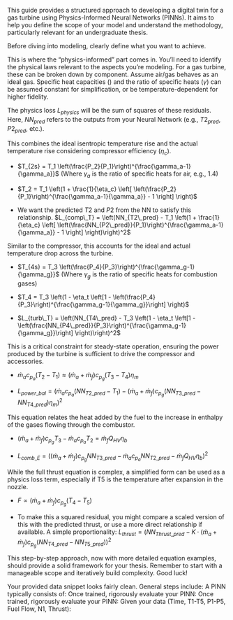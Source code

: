 
This guide provides a structured approach to developing a digital twin for a gas turbine using Physics-Informed Neural Networks (PINNs). It aims to help you define the scope of your model and understand the methodology, particularly relevant for an undergraduate thesis.

\section*{What is a Digital Twin and PINN?}

\begin{itemize}
    \item A Digital Twin is a virtual representation of a physical asset (like your gas turbine) that is updated with real-world data. It can be used to simulate performance, predict failures, and optimize operations.
    \item Physics-Informed Neural Networks (PINNs) are neural networks that are trained to not only fit data but also to obey the underlying physical laws governing the system. This is achieved by incorporating these physical laws (usually expressed as partial differential equations - PDEs or algebraic equations) into the loss function during training.
\end{itemize}

\section*{Step-by-Step Guide to Modeling Your Gas Turbine with PINNs}

\subsection*{Step 1: Define the Scope and Objectives}

Before diving into modeling, clearly define what you want to achieve.
\begin{itemize}
    \item \textbf{What specific aspects of the turbine do you want to model?} 
    Given your data (Time, T1-T5, P1-P5, Fuel Flow, N1, Thrust), you could model:
    \begin{itemize}
        \item Temperature distribution across key stages (T1 to T5).
        \item Pressure changes through the turbine (P1 to P5).
        \item Thrust generation.
        \item The dynamic relationship between inputs (Fuel Flow, N1) and outputs (Temperatures, Pressures, Thrust).
    \end{itemize}
    \item \textbf{What questions do you want the digital twin to answer?} 
    \begin{itemize}
        \item Predict turbine performance (e.g., Thrust, temperatures) under varying operational conditions (Fuel Flow, N1)? 
        \item Understand the sensitivity of outputs to changes in inputs?
    \end{itemize}
    For an undergrad thesis, a focused objective is key. For example: "Predicting steady-state thrust, combustor outlet temperature (T3), and exhaust gas temperature (T5) based on fuel flow and compressor speed (N1), while also predicting intermediate station temperatures and pressures (T2, P2, T4, P4, P3, P5) to ensure thermodynamic consistency through physics-informed loss terms." 
    \item \textbf{Initial Focus with Your Data:} 
    \begin{itemize}
        \item Inputs: Fuel Flow (L/hr), N1 (RPM). T1 (C) and P1 (kPa) are crucial inlet/ambient conditions.
        \item Primary Outputs: T3 (C), T5 (C), Thrust (N).
    \end{itemize}
\end{itemize}
\begin{itemize}
    \item Intermediate Outputs (for Physics Loss): T2 (C), P2 (kPa), P3 (kPa), T4 (C), P4 (kPa), P5 (kPa).
    \item Temporal Aspect: The Time (sec) column allows for modeling dynamic behavior, but you could start with steady-state relationships if that simplifies the initial model.
\end{itemize}

\subsection*{Step 2: Identify Governing Physical Equations}

This is where the "physics-informed" part comes in. You'll need to identify the physical laws relevant to the aspects you're modeling. For a gas turbine, these can be broken down by component. Assume air/gas behaves as an ideal gas. Specific heat capacities () and the ratio of specific heats ($\gamma$) can be assumed constant for simplification, or be temperature-dependent for higher fidelity.

\begin{itemize}
    \item \textbf{General Thermodynamic Relations:}
    \begin{enumerate}
        \item Ideal Gas Law: $P=\rho RT$ (where R is the specific gas constant). This might be used if density $\rho$ is also modeled or inferred.
        \item Isentropic Process (for ideal compression/expansion): $P_1V_1^\gamma=P_2V_2^\gamma$, $T_1P_1^{1-\gamma}=T_2P_2^{1-\gamma}$.
    \end{enumerate}
    \item \textbf{Component-Specific Equations (Steady-State):}
    \begin{enumerate}
        \item \textbf{Inlet (Station 1):}
        T1, P1 are measured inputs. These serve as boundary conditions for the model.
        \item \textbf{Compressor (Inlet: Station 1, Outlet: Station 2):}
        \begin{itemize}
            \item Temperature Constraint: T2 $>$ T1.
            \item Pressure Constraint: P2 $>$ P1.
        \end{itemize}
        \item \textbf{Combustor (Inlet: Station 2, Outlet: Station 3):}
        \begin{itemize}
            \item Temperature Constraint: T3 $>$ T2.
            \item Pressure Constraint: P3 $<$ P2 (small pressure drop, e.g., P3 $\approx$ (0.95 to 0.98)$\cdot$P2).
        \end{itemize}
        \item \textbf{Turbine (Inlet: Station 3, Outlet: Station 4):}
        \begin{itemize}
            \item Temperature Constraint: T4 $<$ T3.
            \item Pressure Constraint: P4 $<$ P3.
        \end{itemize}
        \item \textbf{Nozzle/Exhaust (Inlet: Station 4, Outlet: Station 5):}
        \begin{itemize}
            \item Temperature: Often T5 $\approx$ T4, or a slight drop if there's further expansion for thrust.
            \item Pressure: P5 $<$ P4. P5 is the exhaust pressure, which could be close to ambient (P1) or slightly higher.
        \end{itemize}
    \end{enumerate}
\end{itemize}

\section*{Physics Loss Functions (using NN predicted values):}
The physics loss $L_{physics}$ will be the sum of squares of these residuals. Here, $NN_{pred}$ refers to the outputs from your Neural Network (e.g., $T2_{pred}$, $P2_{pred}$, etc.).

\subsection*{1. Compressor Temperature Rise (Isentropic and Actual with Efficiency)}
This combines the ideal isentropic temperature rise and the actual temperature rise considering compressor efficiency ($\eta_c$).

* \textbf{Equation based on ideal isentropic compression:}
    $T_{2s} = T_1 \left(\frac{P_2}{P_1}\right)^{\frac{\gamma_a-1}{\gamma_a}}$
    (Where $\gamma_a$ is the ratio of specific heats for air, e.g., 1.4)

* \textbf{Equation based on actual temperature rise with efficiency:}
    $T_2 = T_1 \left(1 + \frac{1}{\eta_c} \left[ \left(\frac{P_2}{P_1}\right)^{\frac{\gamma_a-1}{\gamma_a}} - 1 \right] \right)$

* \textbf{Loss Function (Residual):}
    We want the predicted $T2$ and $P2$ from the NN to satisfy this relationship.
    $L_{comp\_T} = \left(NN_{T2\_pred} - T_1 \left(1 + \frac{1}{\eta_c} \left[ \left(\frac{NN_{P2\_pred}}{P_1}\right)^{\frac{\gamma_a-1}{\gamma_a}} - 1 \right] \right)\right)^2$
    \begin{itemize}
        \item $T_1$ and $P_1$ are input conditions (measured data).
        \item $\eta_c$ (compressor efficiency) can be assumed (e.g., 0.8-0.9) or made a learnable parameter for your PINN.
        \item $\gamma_a$ is the specific heat ratio for air.
    \end{itemize}

\subsection*{2. Turbine Temperature Drop (Isentropic and Actual with Efficiency)}
Similar to the compressor, this accounts for the ideal and actual temperature drop across the turbine.

* \textbf{Equation based on ideal isentropic expansion:}
    $T_{4s} = T_3 \left(\frac{P_4}{P_3}\right)^{\frac{\gamma_g-1}{\gamma_g}}$
    (Where $\gamma_g$ is the ratio of specific heats for combustion gases)

* \textbf{Equation based on actual temperature drop with efficiency:}
    $T_4 = T_3 \left(1 - \eta_t \left[1 - \left(\frac{P_4}{P_3}\right)^{\frac{\gamma_g-1}{\gamma_g}}\right] \right)$

* \textbf{Loss Function (Residual):}
    $L_{turb\_T} = \left(NN_{T4\_pred} - T_3 \left(1 - \eta_t \left[1 - \left(\frac{NN_{P4\_pred}}{P_3}\right)^{\frac{\gamma_g-1}{\gamma_g}}\right] \right)\right)^2$
    \begin{itemize}
        \item $T_3$ and $P_3$ are intermediate outputs predicted by the NN, but for the turbine equation, they act as inputs to this specific physical relationship.
        \item $\eta_t$ (turbine efficiency) can be assumed (e.g., 0.85-0.95) or made a learnable parameter.
        \item $\gamma_g$ is the specific heat ratio for combustion gases.
    \end{itemize}

\subsection*{3. Power Balance (Compressor-Turbine Matching)}
This is a critical constraint for steady-state operation, ensuring the power produced by the turbine is sufficient to drive the compressor and accessories.

* \textbf{Simplified Equation:}
    $\dot{m}_a c_{p_a} (T_2 - T_1) \approx (\dot{m}_a + \dot{m}_f) c_{p_g} (T_3 - T_4) \eta_m$

* \textbf{Loss Function (Residual):}
    $L_{power\_bal} = \left(\dot{m}_a c_{p_a} (NN_{T2\_pred} - T_1) - (\dot{m}_a + \dot{m}_f) c_{p_g} (NN_{T3\_pred} - NN_{T4\_pred}) \eta_m\right)^2$
    \begin{itemize}
        \item $\dot{m}_a$ (air mass flow rate) can be challenging. You might initially treat it as a learnable parameter or establish an empirical relationship with N1, P1, T1.
        \item $\dot{m}_f$ (fuel mass flow rate) is derived from Fuel Flow (L/hr) and fuel density, requiring conversion to kg/s.
        \item $c_{p_a}$ (specific heat of air at constant pressure) and $c_{p_g}$ (specific heat of combustion gases) can be assumed constant.
        \item $\eta_m$ (mechanical efficiency) can be assumed.
        \item This links $T_1, T_2, T_3, T_4$ and mass flow rates, providing a strong constraint.
    \end{itemize}

\subsection*{4. Combustor Energy Balance (Simplified)}
This equation relates the heat added by the fuel to the increase in enthalpy of the gases flowing through the combustor.

* \textbf{Equation:}
    $(\dot{m}_a + \dot{m}_f) c_{p_g} T_3 - \dot{m}_a c_{p_a} T_2 = \dot{m}_f Q_{HV} \eta_b$

* \textbf{Loss Function (Residual):}
    $L_{comb\_E} = \left((\dot{m}_a + \dot{m}_f) c_{p_g} NN_{T3\_pred} - \dot{m}_a c_{p_a} NN_{T2\_pred} - \dot{m}_f Q_{HV} \eta_b\right)^2$
    \begin{itemize}
        \item $\dot{m}_a$ and $\dot{m}_f$ are as defined above.
        \item $Q_{HV}$ (Lower Heating Value of fuel) is a constant.
        \item $\eta_b$ (combustor efficiency) can be assumed (e.g., 0.95-0.99, or learnable).
        \item $c_{p_a}$ and $c_{p_g}$ are specific heats.
    \end{itemize}

\subsection*{5. Thrust Equation (Simplified Conceptual Form)}
While the full thrust equation is complex, a simplified form can be used as a physics loss term, especially if T5 is the temperature after expansion in the nozzle.

* \textbf{Simplified Model (Enthalpy Drop):}
    $F \propto (\dot{m}_a + \dot{m}_f) c_{p_g} (T_4 - T_5)$ 

* \textbf{Loss Function (Residual):}
    To make this a squared residual, you might compare a scaled version of this with the predicted thrust, or use a more direct relationship if available. A simple proportionality:
    $L_{thrust} = \left(NN_{Thrust\_pred} - K \cdot (\dot{m}_a + \dot{m}_f) c_{p_g} (NN_{T4\_pred} - NN_{T5\_pred})\right)^2$
    \begin{itemize}
        \item $K$ would be a scaling constant or a learnable parameter.
        \item This provides a way to enforce consistency between the predicted thrust and the energy drop in the exhaust, linking it to the predicted temperatures and mass flows.
    \end{itemize}

\section*{Choosing Physical Equations for an Undergrad Thesis:}
\begin{itemize}
    \item Don't aim for full CFD. Focus on algebraic equations representing key thermodynamic principles.
    \item Clearly state assumptions (e.g., constant specific heats, values for efficiencies if not learned, ideal gas behavior).
    \item The mass flow rate of air ($\dot{m}_a$) can be challenging. You might initially:
    \begin{itemize}
        \item Treat it as a learnable parameter for each data point (less ideal).
        \item Try to establish an empirical relationship with N1 and P1, T1 from literature for similar turbines.
        \item Formulate some physics loss terms using specific work/energy to make them less dependent on $\dot{m}_a$, or use ratios where it might cancel.
    \end{itemize}
\end{itemize}
This step-by-step approach, now with more detailed equation examples, should provide a solid framework for your thesis. Remember to start with a manageable scope and iteratively build complexity. Good luck! 

\section*{Step 3: Data Preparation and Preprocessing}

Your provided data snippet looks fairly clean. General steps include:
\begin{itemize}
    \item Cleaning: Handle any missing values or outliers (if any in the full dataset).
    \item Unit Conversion: Ensure all units are consistent (e.g., temperatures in Kelvin for thermodynamic equations, pressures in Pascals). Fuel Flow (L/hr) needs conversion to kg/s.
    \item Normalization/Scaling: Neural networks train best with normalized data (e.g., scaling inputs and outputs to a range like [0, 1] or [-1, 1] or using z-score normalization). Keep track of scaling factors to revert predictions to original units.
    \item Data Splitting: Divide your dataset into: 
    \begin{itemize}
        \item Training set (to train the PINN).
        \item Validation set (to tune hyperparameters and prevent overfitting).
        \item Test set (to evaluate the final model's performance on unseen data).
    \end{itemize}
    \item Time Series Handling (if modeling dynamics): 
    \begin{itemize}
        \item You might use a sliding window approach to create input sequences if using recurrent layers or feed-forward networks with time as an input.
    \end{itemize}
\end{itemize}

\section*{Step 4: Design the PINN Architecture}

A PINN typically consists of: 
\begin{itemize}
    \item \textbf{Neural Network (NN) Component:}
    \begin{itemize}
        \item Usually a Multi-Layer Perceptron (MLP).
        \item Inputs: e.g., Fuel Flow, N1, T1, P1. If modeling dynamics, Time would also be an input.
        \item Outputs: T2, P2, T3, P3, T4, P4, T5, P5, Thrust.
        \item You'll need to decide on:
        \begin{itemize}
            \item Number of hidden layers.
            \item Number of neurons per layer.
            \item Activation functions (e.g., ReLU, Tanh, SiLU/Swish).
        \end{itemize}
    \end{itemize}
    \item \textbf{Physics-Informed Loss Function:} This is the crucial part. The total loss is a combination of:
    \begin{itemize}
        \item \textbf{Data Loss ($L_{data}$):} Measures the discrepancy between the NN's predictions and your measured data.
        \begin{itemize}
            \item Typically Mean Squared Error (MSE): $L_{data} = \frac{1}{N_{data}}\sum_{i=1}^{N_{data}}(Y_{predicted,i}-Y_{actual,i})^2$.
            \item Applied to your sensor data points (e.g., for T1-T5, P1-P5, Thrust).
        \end{itemize}
        \item \textbf{Physics Loss ($L_{physics}$):} Penalizes deviations from the governing physical equations identified in Step 2.
        \begin{itemize}
            \item The NN outputs (and their derivatives, obtained via automatic differentiation) are substituted into the physical equations.
            \item The residuals of these equations (how far they are from being zero) form this loss component.
            \item This is applied at collocation points (which can be the data points themselves, or additional points sampled from the input domain).
        \end{itemize}
        \item \textbf{Boundary/Initial Condition Loss ($L_{bc/ic}$):} (If applicable) Enforces known conditions.
        \begin{itemize}
            \item Your T1 and P1 are input conditions.
        \end{itemize}
        \item \textbf{Total Loss:} $L_{total} = w_{data}L_{data} + w_{physics}L_{physics}$ (plus $w_{bc/ic}L_{bc/ic}$ if explicitly separated).
        \begin{itemize}
            \item $w_{data}$, $w_{physics}$ are weights that balance the contribution of each loss term. These often require tuning.
        \end{itemize}
    \end{itemize}
\end{itemize}

\section*{Step 5: Training the PINN}
Once trained, rigorously evaluate your PINN: 
\begin{itemize}
    \item \textbf{Optimizer:} Choose an optimization algorithm (e.g., Adam, L-BFGS). Adam is common for initial training, L-BFGS can be good for fine-tuning in PINNs.
    \item \textbf{Automatic Differentiation:} Leverage this feature in deep learning libraries (TensorFlow, PyTorch) to compute derivatives of NN outputs with respect to inputs if your PDEs/ODEs require them (e.g., $\frac{\partial T}{\partial t}, \frac{\partial P}{\partial x}$). For the algebraic equations listed, direct output values are used.
    \item \textbf{Training Process:} The NN parameters are adjusted iteratively to minimize the Ltotal.
    \item \textbf{Monitoring:} Track training and validation loss. Observe how well both data fitting and physics satisfaction are progressing.
\end{itemize}

\section*{Step 6: Evaluation and Validation}

Once trained, rigorously evaluate your PINN: 
\begin{itemize}
    \item \textbf{Test Set Performance:} Use the unseen test data to assess predictive accuracy (e.g., using metrics like MSE, MAE, R2 score for each output).
    \item \textbf{Physical Consistency:}
    \begin{itemize}
        \item Do the predicted profiles (e.g., temperature along the turbine) make physical sense and respect the constraints? 
        \item How well are the physical residuals minimized on the test data and other collocation points? 
    \end{itemize}
    \item \textbf{Comparison:} If possible, compare against purely data-driven models or existing simulation results.
    \item \textbf{Sensitivity Analysis:} Explore how the model predictions change with variations in input parameters.
\end{itemize}

\section*{Step 7: Refinement and Iteration (Important for Thesis)}

\begin{itemize}
    \item Start simple and gradually add complexity.
    \item You might begin by modeling only a subset of parameters or using only a few simple physical constraints (e.g., T2 $>$ T1).
    \item Iteratively refine your NN architecture, loss function weights, and the set of physical equations.
    \item Document your choices, justifications, and results at each stage. For instance, if you assume certain efficiencies ($\eta_c, \eta_t$), state these clearly. If you make them learnable, discuss how their learned values compare to typical ranges.
\end{itemize}

\section*{What to Model with Your Specific Data - A Focused Starting Point:}

Given your data (Time, T1-T5, P1-P5, Fuel Flow, N1, Thrust):
\begin{enumerate}
    \item Objective: Predict primary outputs T3, T5, Thrust. Also predict intermediate values T2, P2, P3, T4, P4, P5 to enforce physical consistency.
    \item NN Inputs: Fuel Flow (converted to kg/s), N1 (RPM), T1 (K), P1 (Pa).
    \item NN Outputs: T2\_pred (K), P2\_pred (Pa), T3\_pred (K), P3\_pred (Pa), T4\_pred (K), P4\_pred (Pa), T5\_pred (K), P5\_pred (Pa), Thrust\_pred (N).
\end{enumerate}
